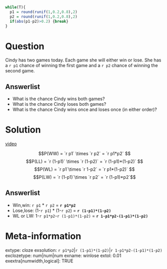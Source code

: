 ```r
while(T){
  p1 = round(runif(1,0.2,0.8),2)
  p2 = round(runif(1,0.2,0.8),2)
  if(abs(p1-p2)>0.2) {break}
}
```

Question
========
Cindy has two games today. Each game she will either win or lose. She has a `r p1` chance of winning the first game and a `r p2` chance of winning the second game.

Answerlist
--------
* What is the chance Cindy wins both games?
* What is the chance Cindy loses both games?
* What is the chance Cindy wins once and loses once (in either order)?


Solution
========

[video](https://vimeo.com/531918967){target="_blank"}

$$P(WW) = `r p1` \times `r p2` = `r p1*p2` $$
$$P(LL) = `r (1-p1)` \times `r (1-p2)` = `r (1-p1)*(1-p2)` $$
$$P(WL) = `r p1`\times `r 1-p2` = `r p1*(1-p2)` $$
$$P(LW) = `r (1-p1)`\times `r p2` = `r (1-p1)*p2`$$

Answerlist
--------
* Win,win: `r p1` * `r p2` =  **`r p1*p2`**
* Lose,lose: (1-`r p1`) * (1-`r p2`) =  **`r (1-p1)*(1-p2)`**
* WL or LW: 1-`r p1*p2`-`r (1-p1)*(1-p2)` = **`r 1-p1*p2-(1-p1)*(1-p2)`**




Meta-information
============
extype: cloze
exsolution: `r p1*p2`|`r (1-p1)*(1-p2)`|`r 1-p1*p2-(1-p1)*(1-p2)`
exclozetype: num|num|num
exname: winlose
extol: 0.01
exextra[numwidth,logical]: TRUE
